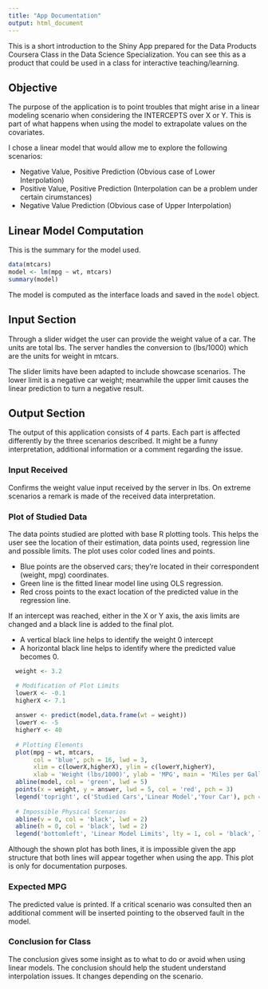 ```yaml
---
title: "App Documentation"
output: html_document
--- 
```


This is a short introduction to the Shiny App prepared for the Data Products Coursera Class in the Data Science Specialization. You can see this as a product that could be used in a class for interactive teaching/learning.

## Objective

The purpose of the application is to point troubles that might arise in a linear modeling scenario when considering the INTERCEPTS over X or Y. This is part of what happens when using the model to extrapolate values on the covariates. 

I chose a linear model that would allow me to explore the following scenarios:

* Negative Value, Positive Prediction (Obvious case of Lower Interpolation) 
* Positive Value, Positive Prediction (Interpolation can be a problem under certain cirumstances)
* Negative Value Prediction (Obvious case of Upper Interpolation) 


## Linear Model Computation

This is the summary for the model used.

```r
data(mtcars)
model <- lm(mpg ~ wt, mtcars)
summary(model)
```

The model is computed as the interface loads and saved in the `model` object.

## Input Section

Through a slider widget the user can provide the weight value of a car. The units are total lbs. The server handles the conversion to (lbs/1000) which are the units for weight in mtcars.

The slider limits have been adapted to include showcase scenarios. The lower limit is a negative car weight; meanwhile the upper limit causes the linear prediction to turn a negative result.


## Output Section

The output of this application consists of 4 parts. Each part is affected differently by the three scenarios described. It might be a funny interpretation, additional information or a comment regarding the issue.

### Input Received

Confirms the weight value input received by the server in lbs. On extreme scenarios a remark is made of the received data interpretation.

### Plot of Studied Data

The data points studied are plotted with base R plotting tools. This helps the user see the location of their estimation, data points used, regression line and possible limits. The plot uses color coded lines and points.

* Blue points are the observed cars; they're located in their correspondent (weight, mpg) coordinates. 
* Green line is the fitted linear model line using OLS regression. 
* Red cross points to the exact location of the predicted value in the regression line.

If an intercept was reached, either in the X or Y axis, the axis limits are changed and a black line is added to the final plot. 

* A vertical black line helps to identify the weight 0 intercept
* A horizontal black line helps to identify where the predicted value becomes 0.

```r
  weight <- 3.2

  # Modification of Plot Limits
  lowerX <- -0.1
  higherX <- 7.1
  
  answer <- predict(model,data.frame(wt = weight))
  lowerY <- -5
  higherY <- 40
  
  # Plotting Elements
  plot(mpg ~ wt, mtcars,
       col = 'blue', pch = 16, lwd = 3,
       xlim = c(lowerX,higherX), ylim = c(lowerY,higherY),
       xlab = 'Weight (lbs/1000)', ylab = 'MPG', main = 'Miles per Gallon ~ Weight')
  abline(model, col = 'green', lwd = 5)
  points(x = weight, y = answer, lwd = 5, col = 'red', pch = 3)
  legend('topright', c('Studied Cars','Linear Model','Your Car'), pch = 16, col = c('blue','green','red'))
  
  # Impossible Physical Scenarios
  abline(v = 0, col = 'black', lwd = 2)
  abline(h = 0, col = 'black', lwd = 2)
  legend('bottomleft', 'Linear Model Limits', lty = 1, col = 'black', lwd = 3)
```

Although the shown plot has both lines, it is impossible given the app structure that both lines will appear together when using the app. This plot is only for documentation purposes.


### Expected MPG

The predicted value is printed. If a critical scenario was consulted then an additional comment will be inserted pointing to the observed fault in the model.

### Conclusion for Class

The conclusion gives some insight as to what to do or avoid when using linear models. The conclusion should help the student understand interpolation issues. It changes depending on the scenario.